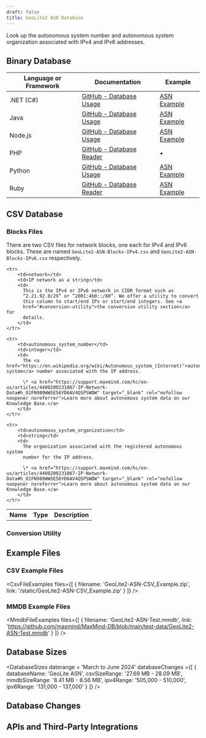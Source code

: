 ```yaml
---
draft: false
title: GeoLite2 ASN Database
---
```



Look up the autonomous system number and autonomous system organization
associated with IPv4 and IPv6 addresses.

<DataPrivacyWarning />

## Binary Database

<BinaryDatabases />

| Language or Framework | Documentation                                                                      | Example                                                              |
| --------------------- | ---------------------------------------------------------------------------------- | -------------------------------------------------------------------- |
| .NET (C#)             | [GitHub - Database Usage](https://github.com/maxmind/GeoIP2-dotnet#database-usage) | [ASN Example](https://github.com/maxmind/GeoIP2-dotnet#asn)          |
| Java                  | [GitHub - Database Usage](https://github.com/maxmind/GeoIP2-java#database-usage)   | [ASN Example](https://github.com/maxmind/GeoIP2-java#asn)            |
| Node.js               | [GitHub - Database Usage](https://github.com/maxmind/GeoIP2-node#database-usage)   | [ASN Example](https://github.com/maxmind/GeoIP2-node#asn-example)    |
| PHP                   | [GitHub - Database Reader](https://github.com/maxmind/GeoIP2-php#database-reader)  | &bull;                                                               |
| Python                | [GitHub - Database Usage](https://github.com/maxmind/GeoIP2-python#database-usage) | [ASN Example](https://github.com/maxmind/GeoIP2-python#asn-database) |
| Ruby                  | [GitHub - Database Reader](https://github.com/maxmind/GeoIP2-ruby#database-reader) | [ASN Example](https://github.com/maxmind/GeoIP2-ruby#asn-example)    |

## CSV Database

<CsvDatabasesIntro />

<ZipFileContent product-name="GeoLite2-ASN" />

<FileFormat />

### Blocks Files

There are two CSV files for network blocks, one each for IPv4 and IPv6 blocks.
These are named `GeoLite2-ASN-Blocks-IPv4.csv` and
`GeoLite2-ASN-Blocks-IPv6.csv` respectively.

<table>
  <tbody>
    <tr>
        <th>Name</th>
        <th>Type</th>
        <th>Description</th>
    </tr>

    <tr>
        <td>network</td>
        <td>IP network as a string</td>
        <td>
          This is the IPv4 or IPv6 network in CIDR format such as
          “2.21.92.0/29” or “2001:4b0::/80”. We offer a utility to convert
          this column to start/end IPs or start/end integers. See <a
          href="#conversion-utility">the conversion utility section</a> for
          details.
        </td>
    </tr>

    <tr>
        <td>autonomous_system_number</td>
        <td>integer</td>
        <td>
          The <a href="https://en.wikipedia.org/wiki/Autonomous_system_(Internet)">autonomous system</a> number associated with the IP address.

          \* <a href="https://support.maxmind.com/hc/en-us/articles/4408200231067-IP-Network-Data#h_01FN989WWSE56YD6AV4QSPSWDW" target="_blank" rel="nofollow noopener noreferrer">Learn more about autonomous system data on our Knowledge Base.</a>
        </td>
    </tr>

    <tr>
        <td>autonomous_system_organization</td>
        <td>string</td>
        <td>
          The organization associated with the registered autonomous system
          number for the IP address.

          \* <a href="https://support.maxmind.com/hc/en-us/articles/4408200231067-IP-Network-Data#h_01FN989WWSE56YD6AV4QSPSWDW" target="_blank" rel="nofollow noopener noreferrer">Learn more about autonomous system data on our Knowledge Base.</a>
        </td>
    </tr>

  </tbody>
</table>

### Conversion Utility

<ConversionUtility />

## Example Files

<ExampleFiles />

### CSV Example Files

<CsvFileExamples files={[
    {
       filename: 'GeoLite2-ASN-CSV_Example.zip',
       link: '/static/GeoLite2-ASN-CSV_Example.zip'
    }
  ]}
/>

### MMDB Example Files

<MmdbFileExamples files={[
    {
       filename: 'GeoLite2-ASN-Test.mmdb',
       link: 'https://github.com/maxmind/MaxMind-DB/blob/main/test-data/GeoLite2-ASN-Test.mmdb'
    }
  ]}
/>

## Database Sizes

<DatabaseSizes daterange = 'March to June 2024' databaseChanges ={[
    {
       databaseName: 'GeoLite ASN',
       csvSizeRange: '27.69 MB - 28.09 MB',
       mmdbSizeRange: '8.41 MB - 8.56 MB',
       ipv4Range: '505,000 - 510,000',
       ipv6Range: '131,000 - 137,000'
    }
  ]}
/>

## Database Changes

<DatabaseChanges product="ASN" />

## APIs and Third-Party Integrations

<APIs />
